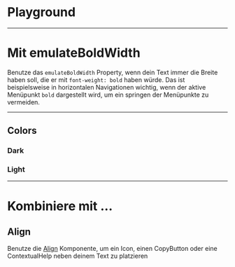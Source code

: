 # Playground

<LiveCodeEditor />

---

# Mit emulateBoldWidth

Benutze das `emulateBoldWidth` Property, wenn dein Text immer die Breite haben
soll, die er mit `font-weight: bold` haben würde. Das ist beispielsweise in
horizontalen Navigationen wichtig, wenn der aktive Menüpunkt `bold` dargestellt
wird, um ein springen der Menüpunkte zu vermeiden.

<LiveCodeEditor example="emulateBoldWidth" editorCollapsed />

---

## Colors

### Dark

<LiveCodeEditor example="dark" bgColor="light" editorCollapsed />

### Light

<LiveCodeEditor example="light" bgColor="dark" editorCollapsed />

---

# Kombiniere mit ...

## Align

Benutze die [Align](/03-components/structure/align) Komponente, um ein Icon,
einen CopyButton oder eine ContextualHelp neben deinem Text zu platzieren

<LiveCodeEditor example="align" editorCollapsed />
